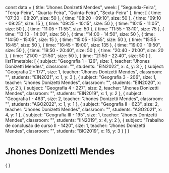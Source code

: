 const data = {
  title: "Jhones Donizetti Mendes",
  week: [
    "Segunda-Feira",
    "Terça-Feira",
    "Quarta-Feira",
    "Quinta-Feira",
    "Sexta-Feira"
  ],
  time: [
    {
      time: "07:30 - 08:20",
      size: 50
    },
    {
      time: "08:20 - 09:10",
      size: 50
    },
    {
      time: "09:10 - 09:25",
      size: 15
    },
    {
      time: "09:25 - 10:15",
      size: 50
    },
    {
      time: "10:15 - 11:05",
      size: 50
    },
    {
      time: "11:05 - 11:55",
      size: 50
    },
    {
      time: "11:55 - 13:10",
      size: 75
    },
    {
      time: "13:10 - 14:00",
      size: 50
    },
    {
      time: "14:00 - 14:50",
      size: 50
    },
    {
      time: "14:50 - 15:05",
      size: 15
    },
    {
      time: "15:05 - 15:55",
      size: 50
    },
    {
      time: "15:55 - 16:45",
      size: 50
    },
    {
      time: "16:45 - 19:00",
      size: 135
    },
    {
      time: "19:00 - 19:50",
      size: 50
    },
    {
      time: "19:50 - 20:40",
      size: 50
    },
    {
      time: "20:40 - 21:00",
      size: 20
    },
    {
      time: "21:00 - 21:50",
      size: 50
    },
    {
      time: "21:50 - 22:40",
      size: 50
    }
  ],
  listTimetable: [
    {
      subject: "Geografia 1 - 126",
      size: 1,
      teacher: "Jhones Donizetti Mendes",
      classroom: "",
      students: "EIN2022",
      x: 4,
      y: 3
    },
    {
      subject: "Geografia 2 - 177",
      size: 1,
      teacher: "Jhones Donizetti Mendes",
      classroom: "",
      students: "EIN2021",
      x: 1,
      y: 3
    },
    {
      subject: "Geografia 3 - 206",
      size: 1,
      teacher: "Jhones Donizetti Mendes",
      classroom: "",
      students: "EIN2020",
      x: 5,
      y: 2
    },
    {
      subject: "Geografia 4 - 227",
      size: 2,
      teacher: "Jhones Donizetti Mendes",
      classroom: "",
      students: "EIN2019",
      x: 1,
      y: 2
    },
    {
      subject: "Geografia I - 463",
      size: 2,
      teacher: "Jhones Donizetti Mendes",
      classroom: "",
      students: "AGO2022",
      x: 1,
      y: 1
    },
    {
      subject: "Geografia II - 623",
      size: 2,
      teacher: "Jhones Donizetti Mendes",
      classroom: "",
      students: "AGO2021",
      x: 4,
      y: 1
    },
    {
      subject: "Geografia III - 195",
      size: 1,
      teacher: "Jhones Donizetti Mendes",
      classroom: "",
      students: "IIN2019",
      x: 4,
      y: 2
    },
    {
      subject: "Trabalho de conclusão de curso II - 1420",
      size: 1,
      teacher: "Jhones Donizetti Mendes",
      classroom: "",
      students: "BIO2019",
      x: 15,
      y: 3
    }
  ]
}

# Jhones Donizetti Mendes

<div>
    {
        <Grid
            title={data.title}
            weekDays={data.week}
            time={data.time}
            listClasses={data.listTimetable}
        />
    }
</div>